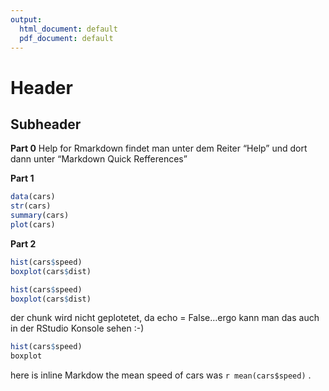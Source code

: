 ```yaml
---
output:
  html_document: default
  pdf_document: default
---
```

# Header
## Subheader

**Part 0**
Help for Rmarkdown findet man unter dem Reiter "Help" und dort dann unter "Markdown Quick Refferences"


**Part 1 **

```r
data(cars)
str(cars)
summary(cars)
plot(cars)
```

**Part 2 **

```r
hist(cars$speed)
boxplot(cars$dist)
```
```r
hist(cars$speed)
boxplot(cars$dist)
```

der chunk wird nicht geplotetet, da echo = False...ergo kann man das auch in der RStudio Konsole sehen :-)
```r
hist(cars$speed)
boxplot
```


here is inline Markdow
the mean speed of cars was `r mean(cars$speed)` .